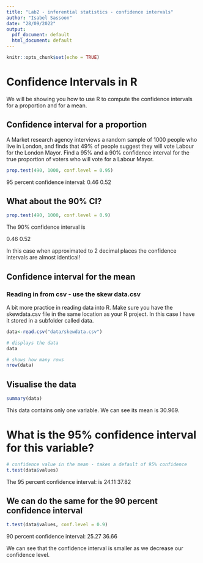 ```yaml
---
title: "Lab2 - inferential statistics - confidence intervals"
author: "Isabel Sassoon"
date: "28/09/2022"
output:
  pdf_document: default
  html_document: default
---
```


```r
knitr::opts_chunk$set(echo = TRUE)
```

# Confidence Intervals in R

We will be showing you how to use R to compute the confidence intervals for a proportion and for a mean.

## Confidence interval for a proportion

A Market research agency interviews a random sample of 1000 people who live in London, and finds that 49% of people suggest they will vote Labour for the London Mayor. Find a 95% and a 90% confidence interval for the true proportion of voters who will vote for a Labour Mayor.

```r
prop.test(490, 1000, conf.level = 0.95)
```

95 percent confidence interval:
 0.46 0.52


## What about the 90% CI?


```r
prop.test(490, 1000, conf.level = 0.9)
```

The 90% confidence interval is

 0.46 0.52
 
In this case when approximated to 2 decimal places the confidence intervals are almost identical! 

## Confidence interval for the mean

### Reading in from csv - use the skew data.csv

A bit more practice in reading data into R. Make sure you have the skewdata.csv file in the same location as your R project. In this case I have it stored in a subfolder called data.

```r
data<-read.csv("data/skewdata.csv")

# displays the data
data

# shows how many rows
nrow(data)
```

## Visualise the data

```r
summary(data)
```

This data contains only one variable. We can see its mean is 30.969.


# What is the 95% confidence interval for this variable?

```r
# confidence value in the mean - takes a default of 95% confidence
t.test(data$values)
```

The 95 percent confidence interval: is 24.11 37.82
 
## We can do the same for the 90 percent confidence interval

```r
t.test(data$values, conf.level = 0.9)
```
90 percent confidence interval: 25.27 36.66

We can see that the confidence interval is smaller as we decrease our confidence level. 




